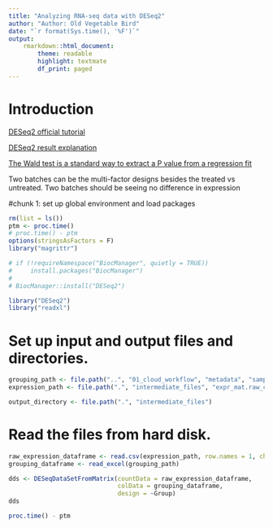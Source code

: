 ```yaml
---
title: "Analyzing RNA-seq data with DESeq2"
author: "Author: Old Vegetable Bird"
date: "`r format(Sys.time(), '%F')`"
output:
    rmarkdown::html_document:
        theme: readable
        highlight: textmate
        df_print: paged
---
```


# Introduction

[DESeq2 official tutorial](https://bioconductor.org/packages/release/bioc/vignettes/DESeq2/inst/doc/DESeq2.html)

[DESeq2 result explanation](https://chipster.csc.fi/manual/deseq2.html)

[The Wald test is a standard way to extract a P value from a regression fit](https://www.biostars.org/p/308142/)

Two batches can be the multi-factor designs besides the treated vs untreated.
Two batches should be seeing no difference in expression


#chunk 1: set up global environment and load packages 
```r
rm(list = ls())
ptm <- proc.time()
# proc.time() - ptm
options(stringsAsFactors = F)
library("magrittr")

# if (!requireNamespace("BiocManager", quietly = TRUE))
#     install.packages("BiocManager")
# 
# BiocManager::install("DESeq2")

library("DESeq2")
library("readxl")
```


# Set up input and output files and directories.

```r
grouping_path <- file.path("..", "01_cloud_workflow", "metadata", "samples_cell_lines_batch_both_SampleGroup.xlsx")
expression_path <- file.path(".", "intermediate_files", "expr_mat.raw_count.csv.bz2")

output_directory <- file.path(".", "intermediate_files")
```

# Read the files from hard disk.

```r
raw_expression_dataframe <- read.csv(expression_path, row.names = 1, check.names = F)
grouping_dataframe <- read_excel(grouping_path)
```


```r
dds <- DESeqDataSetFromMatrix(countData = raw_expression_dataframe,
                              colData = grouping_dataframe,
                              design = ~Group)
dds
```

```r
proc.time() - ptm
```

